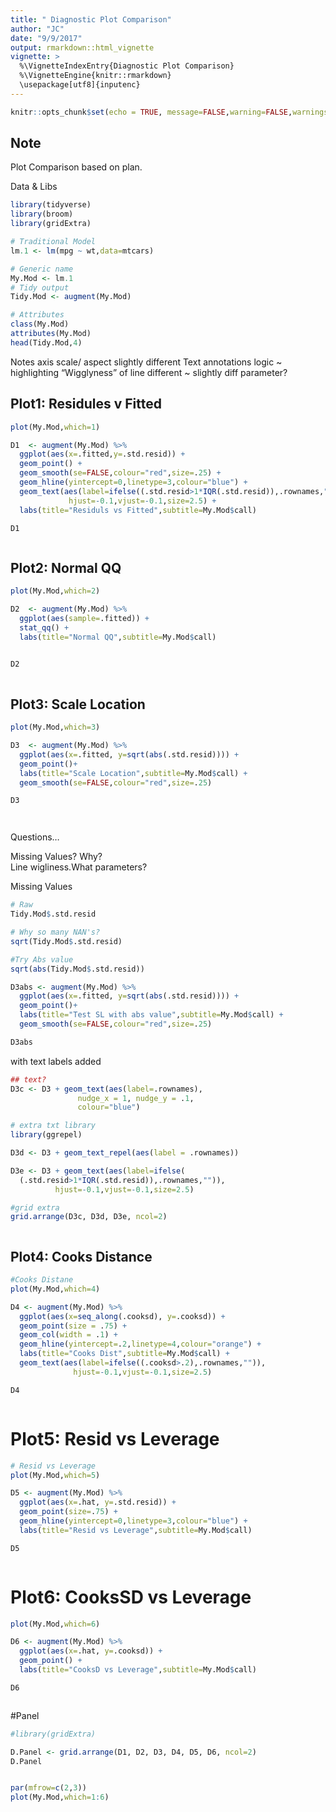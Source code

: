 ```yaml
---
title: " Diagnostic Plot Comparison"
author: "JC"
date: "9/9/2017"
output: rmarkdown::html_vignette
vignette: >
  %\VignetteIndexEntry{Diagnostic Plot Comparison}
  %\VignetteEngine{knitr::rmarkdown}
  \usepackage[utf8]{inputenc}
---
```


```r
knitr::opts_chunk$set(echo = TRUE, message=FALSE,warning=FALSE,warnings=FALSE,messages=FALSE)
```


## Note
Plot Comparison based on plan.

Data & Libs
```r
library(tidyverse)
library(broom)
library(gridExtra)

# Traditional Model
lm.1 <- lm(mpg ~ wt,data=mtcars)

# Generic name
My.Mod <- lm.1
# Tidy output
Tidy.Mod <- augment(My.Mod)

# Attributes
class(My.Mod)
attributes(My.Mod)
head(Tidy.Mod,4)
```

Notes
axis scale/ aspect slightly different 
Text annotations logic ~ highlighting
"Wigglyness" of line different ~ slightly diff parameter?

\newpage
## Plot1: Residules v Fitted

```r

plot(My.Mod,which=1)

D1  <- augment(My.Mod) %>% 
  ggplot(aes(x=.fitted,y=.std.resid)) +
  geom_point() +
  geom_smooth(se=FALSE,colour="red",size=.25) +
  geom_hline(yintercept=0,linetype=3,colour="blue") +
  geom_text(aes(label=ifelse((.std.resid>1*IQR(.std.resid)),.rownames,"")),
             hjust=-0.1,vjust=-0.1,size=2.5) +
  labs(title="Residuls vs Fitted",subtitle=My.Mod$call)

D1
```

```r

```

\newpage
## Plot2: Normal QQ
 
```r

plot(My.Mod,which=2)

D2  <- augment(My.Mod) %>% 
  ggplot(aes(sample=.fitted)) +
  stat_qq() +
  labs(title="Normal QQ",subtitle=My.Mod$call)
  

D2 

```

```r

```

\newpage
## Plot3: Scale Location
```r
plot(My.Mod,which=3)

D3  <- augment(My.Mod) %>% 
  ggplot(aes(x=.fitted, y=sqrt(abs(.std.resid)))) +
  geom_point()+
  labs(title="Scale Location",subtitle=My.Mod$call) + 
  geom_smooth(se=FALSE,colour="red",size=.25) 

D3



```

```r

```

Questions...  

Missing Values? Why?   
Line wigliness.What parameters?


\newpage
Missing Values

```r
# Raw
Tidy.Mod$.std.resid

# Why so many NAN's?
sqrt(Tidy.Mod$.std.resid)

#Try Abs value
sqrt(abs(Tidy.Mod$.std.resid))

D3abs <- augment(My.Mod) %>% 
  ggplot(aes(x=.fitted, y=sqrt(abs(.std.resid)))) +
  geom_point()+
  labs(title="Test SL with abs value",subtitle=My.Mod$call) + 
  geom_smooth(se=FALSE,colour="red",size=.25) 

D3abs


```

\newpage
with text labels added

```r
## text?
D3c <- D3 + geom_text(aes(label=.rownames),
               nudge_x = 1, nudge_y = .1, 
               colour="blue")

# extra txt library
library(ggrepel) 

D3d <- D3 + geom_text_repel(aes(label = .rownames))

D3e <- D3 + geom_text(aes(label=ifelse(
  (.std.resid>1*IQR(.std.resid)),.rownames,"")),
          hjust=-0.1,vjust=-0.1,size=2.5)

#grid extra
grid.arrange(D3c, D3d, D3e, ncol=2)



```

\newpage

## Plot4: Cooks Distance
```r
#Cooks Distane
plot(My.Mod,which=4)

D4 <- augment(My.Mod) %>% 
  ggplot(aes(x=seq_along(.cooksd), y=.cooksd)) +
  geom_point(size = .75) +
  geom_col(width = .1) +
  geom_hline(yintercept=.2,linetype=4,colour="orange") +
  labs(title="Cooks Dist",subtitle=My.Mod$call) +
  geom_text(aes(label=ifelse((.cooksd>.2),.rownames,"")),
              hjust=-0.1,vjust=-0.1,size=2.5)

D4
```

```r

```

\newpage
# Plot5: Resid vs Leverage

```r

# Resid vs Leverage
plot(My.Mod,which=5)

D5 <- augment(My.Mod) %>% 
  ggplot(aes(x=.hat, y=.std.resid)) +
  geom_point(size=.75) +
  geom_hline(yintercept=0,linetype=3,colour="blue") +
  labs(title="Resid vs Leverage",subtitle=My.Mod$call)

D5

```

```r

```

\newpage
# Plot6: CooksSD vs Leverage

```r
plot(My.Mod,which=6)

D6 <- augment(My.Mod) %>% 
  ggplot(aes(x=.hat, y=.cooksd)) +
  geom_point() +
  labs(title="CooksD vs Leverage",subtitle=My.Mod$call) 

D6
```

```r

```

\newpage
#Panel
```r

#library(gridExtra)

D.Panel <- grid.arrange(D1, D2, D3, D4, D5, D6, ncol=2)
D.Panel
```

```r

```

\newpage
```r
par(mfrow=c(2,3))
plot(My.Mod,which=1:6)
```

